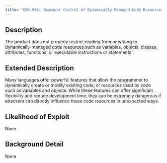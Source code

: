 ```yaml
---
title: "CWE-913: Improper Control of Dynamically-Managed Code Resources"
---
```


## Description
The product does not properly restrict reading from or writing to dynamically-managed code resources such as variables, objects, classes, attributes, functions, or executable instructions or statements.

## Extended Description
Many languages offer powerful features that allow the programmer to dynamically create or modify existing code, or resources used by code such as variables and objects. While these features can offer significant flexibility and reduce development time, they can be extremely dangerous if attackers can directly influence these code resources in unexpected ways.

## Likelihood of Exploit
None

## Background Detail
None
        